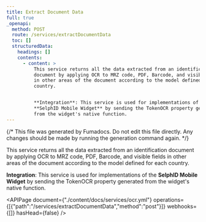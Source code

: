 ```yaml
---
title: Extract Document Data
full: true
_openapi:
  method: POST
  route: /services/extractDocumentData
  toc: []
  structuredData:
    headings: []
    contents:
      - content: >
          This service returns all the data extracted from an identification
          document by applying OCR to MRZ code, PDF, Barcode, and visible fields
          in other areas of the document according to the model defined for each
          country.


          **Integration**: This service is used for implementations of the
          **SelphID Mobile Widget** by sending the TokenOCR property generated
          from the widget's native function.
---
```


{/* This file was generated by Fumadocs. Do not edit this file directly. Any changes should be made by running the generation command again. */}

This service returns all the data extracted from an identification document by applying OCR to MRZ code, PDF, Barcode, and visible fields in other areas of the document according to the model defined for each country.

**Integration**: This service is used for implementations of the **SelphID Mobile Widget** by sending the TokenOCR property generated from the widget's native function.


<APIPage document={"./content/docs/services/ocr.yml"} operations={[{"path":"/services/extractDocumentData","method":"post"}]} webhooks={[]} hasHead={false} />